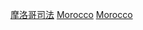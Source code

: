 {{commons cat|Law of Morocco}}

[[Category:摩洛哥司法|]]
[[Category:非洲法律|Morocco]]
[[Category:各國法律|Morocco]]